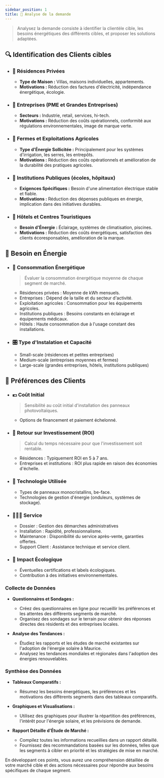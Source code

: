 ```yaml
---
sidebar_position: 1
title: 🔬 Analyse de la demande
---
```


> Analysez la demande consiste à identifier la clientèle cible, les besoins énergétiques des différents cibles, et proposer les solutions adaptées.

## 🔍 Identification des Clients cibles

- ### 🏡 Résidences Privées
  - **Type de Maison :** Villas, maisons individuelles, appartements.
  - **Motivations :** Réduction des factures d'électricité, indépendance énergétique, écologie.

- ### 🏢 Entreprises (PME et Grandes Entreprises)
  - **Secteurs :** Industrie, retail, services, hi-tech.
  - **Motivations :** Réduction des coûts opérationnels, conformité aux régulations environnementales, image de marque verte.

- ### 🚜 Fermes et Exploitations Agricoles
  - **Type d'Énergie Sollicitée :** Principalement pour les systèmes d'irrigation, les serres, les entrepôts.
  - **Motivations :** Réduction des coûts opérationnels et amélioration de la durabilité des pratiques agricoles.

- ### 🏫 Institutions Publiques (écoles, hôpitaux)
  - **Exigences Spécifiques :** Besoin d'une alimentation électrique stable et fiable.
  - **Motivations :** Réduction des dépenses publiques en énergie, implication dans des initiatives durables.

- ### 🗼 Hôtels et Centres Touristiques
  - **Besoin d'Énergie :** Éclairage, systèmes de climatisation, piscines.
  - **Motivations :** Réduction des coûts énergétiques, satisfaction des clients écoresponsables, amélioration de la marque.

## 🔌 Besoin en Énergie

- ### 🪫 Consommation Énergétique 
  > Évaluer la consommation énergétique moyenne de chaque segment de marché.
  - Résidences privées : Moyenne de kWh mensuels.
  - Entreprises : Dépend de la taille et du secteur d'activité.
  - Exploitation agricoles : Consommation pour les équipements agricoles.
  - Institutions publiques : Besoins constants en éclairage et équipements médicaux.
  - Hôtels : Haute consommation due à l'usage constant des installations.

- ### 🎛️ Type d'Instalation et Capacité
  - Small-scale (résidences et petites entreprises)
  - Medium-scale (entreprises moyennes et fermes)
  - Large-scale (grandes entreprises, hôtels, institutions publiques)

## 💙 Préférences des Clients
- ### 💶 Coût Initial 
  > Sensibilité au coût initial d'installation des panneaux photovoltaïques.
  - Options de financement et paiement échelonné.
  
- ### 🧮 Retour sur Investissement (ROI) 
  > Calcul du temps nécessaire pour que l'investissement soit rentable.
  - Résidences : Typiquement ROI en 5 à 7 ans.
  - Entreprises et institutions : ROI plus rapide en raison des économies d'échelle.

- ### 🤖 Technologie Utilisée 
  - Types de panneaux monocristallins, be-face.
  - Technologies de gestion d'énergie (onduleurs, systèmes de stockage).

- ### 🤵🏻‍♂️ Service 
  - Dossier : Gestion des démarches administratives
  - Installation : Rapidité, professionnalisme.
  - Maintenance : Disponibilité du service après-vente, garanties offertes.
  - Support Client : Assistance technique et service client.

- ### 🌱 Impact Écologique
  - Éventuelles certifications et labels écologiques.
  - Contribution à des initiatives environnementales.

### Collecte de Données 
- **Questionnaires et Sondages :**
  - Créez des questionnaires en ligne pour recueillir les préférences et les attentes des différents segments de marché.
  - Organisez des sondages sur le terrain pour obtenir des réponses directes des résidents et des entreprises locales.

- **Analyse des Tendances :**
  - Étudiez les rapports et les études de marché existantes sur l'adoption de l'énergie solaire à Maurice.
  - Analysez les tendances mondiales et régionales dans l'adoption des énergies renouvelables.

### Synthèse des Données 
- **Tableaux Comparatifs :**
  - Résumez les besoins énergétiques, les préférences et les motivations des différents segments dans des tableaux comparatifs.
  
- **Graphiques et Visualisations :**
  - Utilisez des graphiques pour illustrer la répartition des préférences, l'intérêt pour l'énergie solaire, et les prévisions de demande.
  
- **Rapport Détaille d'Étude de Marché :**
  - Compilez toutes les informations recueillies dans un rapport détaillé.
  - Fournissez des recommandations basées sur les données, telles que les segments à cibler en priorité et les stratégies de mise en marché.

En développant ces points, vous aurez une compréhension détaillée de votre marché cible et des actions nécessaires pour répondre aux besoins spécifiques de chaque segment.
